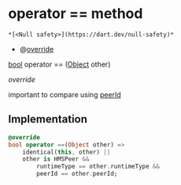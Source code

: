 # operator == method

    *[<Null safety>](https://dart.dev/null-safety)*

- @[override](https://api.flutter.dev/flutter/dart-core/override-constant.html)

[bool](https://api.flutter.dev/flutter/dart-core/bool-class.html) operator ==
([Object](https://api.flutter.dev/flutter/dart-core/Object-class.html) other)

_override_

<p>important to compare using <a href="../../model_hms_peer/HMSPeer/peerId">peerId</a></p>

## Implementation

```dart
@override
bool operator ==(Object other) =>
    identical(this, other) ||
    other is HMSPeer &&
        runtimeType == other.runtimeType &&
        peerId == other.peerId;
```
